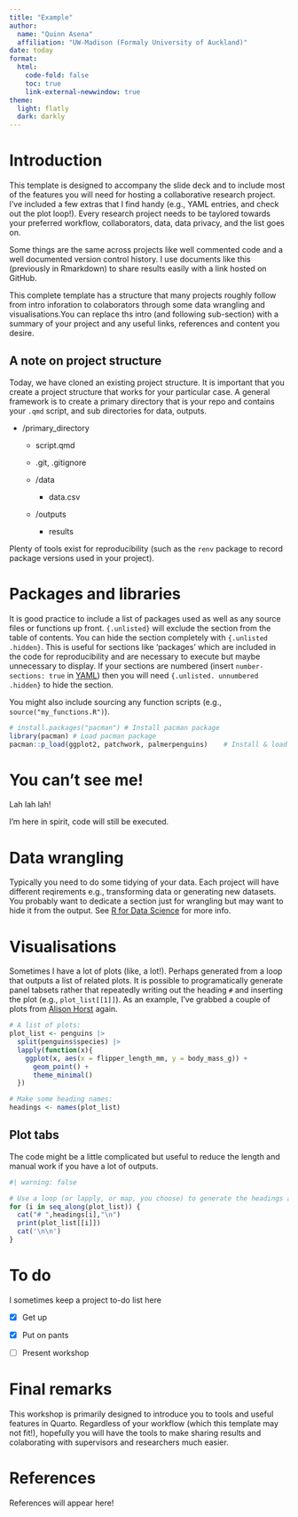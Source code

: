 ```yaml
---
title: "Example"
author:
  name: "Quinn Asena"
  affiliation: "UW-Madison (Formaly University of Auckland)"
date: today
format:
  html:
    code-fold: false
    toc: true
    link-external-newwindow: true
theme:
  light: flatly
  dark: darkly
---
```


# Introduction

This template is designed to accompany the slide deck and to include most of the features you will need for hosting a collaborative research project. I've included a few extras that I find handy (e.g., YAML entries, and check out the plot loop!). Every research project needs to be taylored towards your preferred workflow, collaborators, data, data privacy, and the list goes on.

Some things are the same across projects like well commented code and a well documented version control history. I use documents like this (previously in Rmarkdown) to share results easily with a link hosted on GitHub. 

This complete template has a structure that many projects roughly follow from intro inforation to colaborators through some data wrangling and visualisations.You can replace ths intro (and following sub-section) with a summary of your project and any useful links, references and content you desire.

## A note on project structure

Today, we have cloned an existing project structure. It is important that you create a project structure that works for your particular case. A general framework is to create a primary directory that is your repo and contains your `.qmd` script, and sub directories for data, outputs.

- /primary_directory

  - script.qmd

  - .git, .gitignore

  - /data

    - data.csv

  - /outputs

    - results

Plenty of tools exist for reproducibility (such as the `renv` package to record package versions used in your project).

# Packages and libraries {.unlisted}

It is good practice to include a list of packages used as well as any source files or functions up front. `{.unlisted}` will exclude the section from the table of contents. You can hide the section completely with `{.unlisted .hidden}`. This is useful for sections like 'packages' which are included in the code for reproducibility and are necessary to execute but maybe unnecessary to display. If your sections are numbered (insert `number-sections: true` in [YAML](https://quarto.org/docs/output-formats/html-basics.html#section-numbering)) then you will need `{.unlisted. unnumbered .hidden}` to hide the section.

You might also include sourcing any function scripts (e.g., `source("my_functions.R")`).

```r
# install.packages("pacman") # Install pacman package
library(pacman) # Load pacman package
pacman::p_load(ggplot2, patchwork, palmerpenguins)    # Install & load packages
```

# You can't see me! {.unlisted .hidden}

Lah lah lah!

I'm here in spirit, code will still be executed.

# Data wrangling

Typically you need to do some tidying of your data. Each project will have different reqirements e.g., transforming data or generating new datasets. You probably want to dedicate a section just for wrangling but may want to hide it from the output. See [R for Data Science](https://r4ds.had.co.nz/introduction.html) for more info.


# Visualisations {.tabset}

Sometimes I have a lot of plots (like, a lot!). Perhaps generated from a loop that outputs a list of related plots. It is possible to programatically generate panel tabsets rather that repeatedly writing out the heading `#` and inserting the plot (e.g., `plot_list[[1]]`). As an example, I've grabbed a couple of plots from [Alison Horst](https://allisonhorst.github.io/palmerpenguins/articles/examples.html) again.

```r
# A list of plots:
plot_list <- penguins |>
  split(penguins$species) |>
  lapply(function(x){
    ggplot(x, aes(x = flipper_length_mm, y = body_mass_g)) + 
      geom_point() +
      theme_minimal()
  }) 

# Make some heading names:
headings <- names(plot_list)
```

## Plot tabs

The code might be a little complicated but useful to reduce the length and manual work if you have a lot of outputs.

:::{.panel-tabset}
```r
#| warning: false

# Use a loop (or lapply, or map, you choose) to generate the headings and insert plots
for (i in seq_along(plot_list)) {
  cat("# ",headings[i],"\n")
  print(plot_list[[i]])
  cat('\n\n')
}
```
:::

# To do

I sometimes keep a project to-do list here

- [x] Get up

- [x] Put on pants

- [ ] Present workshop

# Final remarks

This workshop is primarily designed to introduce you to tools and useful features in Quarto. Regardless of your workflow (which this template may not fit!), hopefully you will have the tools to make sharing results and colaborating with supervisors and researchers much easier.

# References

References will appear here!